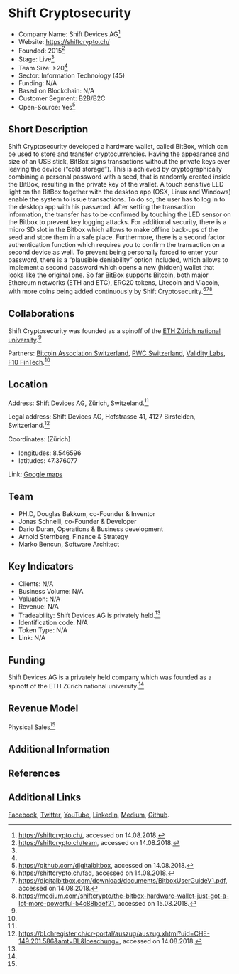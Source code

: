 = Shift Cryptosecurity =

*Company Name: Shift Devices AG<ref name="Website">https://shiftcrypto.ch/, accessed on 14.08.2018.</ref>
*Website: https://shiftcrypto.ch/
*Founded: 2015<ref name="AboutUs">https://shiftcrypto.ch/team, accessed on 14.08.2018.</ref>
*Stage: Live<ref name="Website"/>
*Team Size: >20<ref name="AboutUs"/>
*Sector: Information Technology (45)
*Funding: N/A
*Based on Blockchain: N/A
*Customer Segment: B2B/B2C
*Open-Source: Yes<ref name="Github">https://github.com/digitalbitbox, accessed on 14.08.2018.</ref>

==Short Description==
Shift Cryptosecurity developed a hardware wallet, called BitBox, which can be used to store and transfer cryptocurrencies. Having the appearance and size of an USB stick, BitBox signs transactions without the private keys ever leaving the device (“cold storage”). This is achieved by cryptographically combining a personal password with a seed, that is randomly created inside the BitBox, resulting in the private key of the wallet. A touch sensitive LED light on the BitBox together with the desktop app (OSX, Linux and Windows) enable the system to issue transactions. To do so, the user has to log in to the desktop app with his password. After setting the transaction information, the transfer has to be confirmed by touching the LED sensor on the Bitbox to prevent key logging attacks. For additional security, there is a micro SD slot in the Bitbox which allows to make offline back-ups of the seed and store them in a safe place. Furthermore, there is a second factor authentication function which requires you to confirm the transaction on a second device as well. To prevent being personally forced to enter your password, there is a “plausible deniability” option included, which allows to implement a second password which opens a new (hidden) wallet that looks like the original one. So far BitBox supports Bitcoin, both major Ethereum networks (ETH and ETC), ERC20 tokens, Litecoin and Viacoin, with more coins being added continuously by Shift Cryptosecurity.<ref>https://shiftcrypto.ch/faq, accessed on 14.08.2018.</ref><ref>https://digitalbitbox.com/download/documents/BitboxUserGuideV1.pdf, accessed on 14.08.2018.</ref><ref> https://medium.com/shiftcrypto/the-bitbox-hardware-wallet-just-got-a-lot-more-powerful-54c88bdef21, accessed on 15.08.2018.</ref>

==Collaborations==
Shift Cryptosecurity was founded as a spinoff of the [https://www.ethz.ch/en.html ETH Zürich national university].<ref name="AboutUs"/>

Partners: [https://www.bitcoinassociation.ch/members-1 Bitcoin Association Switzerland], [https://www.pwc.ch/en.html PWC Switzerland], [https://validitylabs.org/ Validity Labs], [https://www.f10.ch/ F10 FinTech].<ref name="Website"/>

==Location==
Address: Shift Devices AG, Zürich, Switzeland.<ref name="Website"/>

Legal address: Shift Devices AG, Hofstrasse 41, 4127 Birsfelden, Switzerland.<ref>https://bl.chregister.ch/cr-portal/auszug/auszug.xhtml?uid=CHE-149.201.586&amt=BL&loeschung=, accessed on 14.08.2018.</ref>

Coordinates: (Zürich)
*longitudes: 8.546596
*latitudes: 47.376077

Link: [https://www.google.ch/maps/search/shift+Devices+AG,+Z%C3%BCrich+8001,+Switzerland/@47.3758206,8.5439793,17.25z Google maps]

==Team==
*PH.D, Douglas Bakkum, co-Founder & Inventor
*Jonas Schnelli, co-Founder & Developer
*Dario Duran, Operations & Business development
*Arnold Sternberg, Finance & Strategy
*Marko Bencun, Software Architect

==Key Indicators==
*Clients: N/A
*Business Volume: N/A
*Valuation: N/A
*Revenue: N/A
*Tradeability: Shift Devices AG is privately held.<ref name="AboutUs"/>
*Identification code: N/A
*Token Type: N/A
*Link: N/A


==Funding==
Shift Devices AG is a privately held company which was founded as a spinoff of the ETH Zürich national university.<ref name="AboutUs"/>

==Revenue Model==
Physical Sales<ref name="Website"/>

==Additional Information==

==References==
<references/>

==Additional Links==
[https://www.facebook.com/Shiftcrypto/ Facebook], [https://twitter.com/shiftcryptohq?lang=en Twitter], [https://www.youtube.com/channel/UCBEYTMaU5UVd6RWLI_2tzzA YouTube], [https://www.linkedin.com/company/shift-cryptosecurity/?originalSubdomain=ch LinkedIn], [https://medium.com/shiftcrypto Medium], [https://github.com/digitalbitbox Github].
